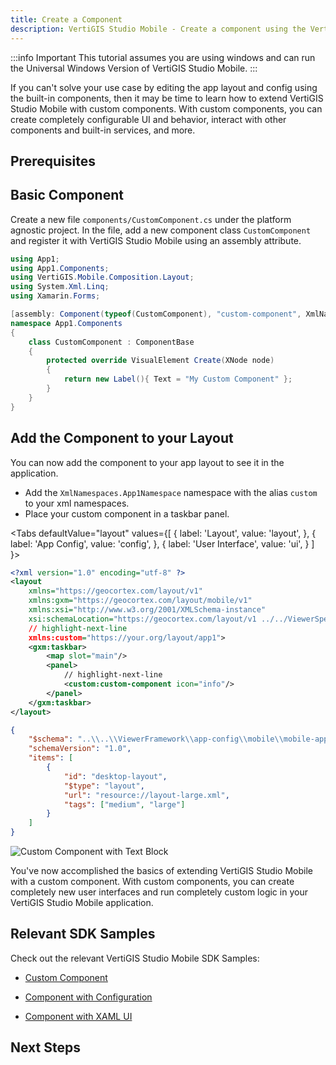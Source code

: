 ```yaml
---
title: Create a Component
description: VertiGIS Studio Mobile - Create a component using the VertiGIS Studio Mobile SDK Quickstart
---
```



:::info Important
This tutorial assumes you are using windows and can run the Universal Windows Version of VertiGIS Studio Mobile.
:::

If you can't solve your use case by editing the app layout and config using the built-in components, then it may be time to learn how to extend VertiGIS Studio Mobile with custom components. With custom components, you can create completely configurable UI and behavior, interact with other components and built-in services, and more.

## Prerequisites

<QuickstartPrereqsSnippet />

## Basic Component

Create a new file `components/CustomComponent.cs` under the platform agnostic project.
In the file, add a new component class `CustomComponent` and register it with VertiGIS Studio Mobile using an assembly attribute.

```cs
using App1;
using App1.Components;
using VertiGIS.Mobile.Composition.Layout;
using System.Xml.Linq;
using Xamarin.Forms;

[assembly: Component(typeof(CustomComponent), "custom-component", XmlNamespace = XmlNamespaces.App1Namespace)]
namespace App1.Components
{
    class CustomComponent : ComponentBase
    {
        protected override VisualElement Create(XNode node)
        {
            return new Label(){ Text = "My Custom Component" };
        }
    }
}
```

## Add the Component to your Layout

You can now add the component to your app layout to see it in the application.

-   Add the `XmlNamespaces.App1Namespace` namespace with the alias `custom` to your xml namespaces.
-   Place your custom component in a taskbar panel.

<Tabs
  defaultValue="layout"
  values={[
    { label: 'Layout', value: 'layout', },
    { label: 'App Config', value: 'config', },
    { label: 'User Interface', value: 'ui', }
  ]
}>
<TabItem value="layout">

```xml title="App1/App1/layout-large.xml"
<?xml version="1.0" encoding="utf-8" ?>
<layout
    xmlns="https://geocortex.com/layout/v1"
    xmlns:gxm="https://geocortex.com/layout/mobile/v1"
    xmlns:xsi="http://www.w3.org/2001/XMLSchema-instance"
    xsi:schemaLocation="https://geocortex.com/layout/v1 ../../ViewerSpec/layout/layout-mobile.xsd"
    // highlight-next-line
    xmlns:custom="https://your.org/layout/app1">
	<gxm:taskbar>
		<map slot="main"/>
		<panel>
            // highlight-next-line
			<custom:custom-component icon="info"/>
		</panel>
	</gxm:taskbar>
</layout>
```

</TabItem>
<TabItem value="config">

```json title="App1/App1/app.json"
{
    "$schema": "..\\..\\ViewerFramework\\app-config\\mobile\\mobile-app-config.schema.json",
    "schemaVersion": "1.0",
    "items": [
        {
            "id": "desktop-layout",
            "$type": "layout",
            "url": "resource://layout-large.xml",
            "tags": ["medium", "large"]
        }
    ]
}
```

</TabItem>
<TabItem value="ui">
    <img src={useBaseUrl("img/mobile-sdk-components-create.png")} alt="Custom Component with Text Block"/>
</TabItem>
</Tabs>

You've now accomplished the basics of extending VertiGIS Studio Mobile with a custom component. With custom components, you can create completely new user interfaces and run completely custom logic in your VertiGIS Studio Mobile application.

## Relevant SDK Samples

Check out the relevant VertiGIS Studio Mobile SDK Samples:

-   [Custom Component](https://github.com/geocortex/vertigis-mobile-samples/tree/master/Geocortex.Mobile.Samples/Geocortex.Mobile.Samples/Samples/Custom/Component)

-   [Component with Configuration](https://github.com/geocortex/vertigis-mobile-samples/tree/master/Geocortex.Mobile.Samples/Geocortex.Mobile.Samples/Samples/Custom/ComponentConfiguration)

-   [Component with XAML UI](https://github.com/geocortex/vertigis-mobile-samples/tree/master/Geocortex.Mobile.Samples/Geocortex.Mobile.Samples/Samples/Custom/XamlComponent)

## Next Steps

<UseCaseContainer>
    <UseCaseCard
        title="Create a Custom Service"
        description="Learn how to create a custom service with the SDK"
        link={useBaseUrl("docs/mobile/sdk-services-create")}
    />
    <UseCaseCard
        title="Check out the Component Reference"
        description="Take a deep dive into components in the VertiGIS Studio Mobile SDK"
        link={useBaseUrl("docs/mobile/sdk-components-reference")}
    />
    <UseCaseCard
        title="Create a Component with a Complex UI"
        description="Build a custom, interactive component with a UI defined in XAML"
        link={useBaseUrl(
            "docs/mobile/tutorial-implement-component-with-ui"
        )}
    />
    <UseCaseCard
        title="Create a Component that Consumes App Config"
        description="Use app configuration to create easily customizable components"
        link={useBaseUrl(
            "docs/mobile/tutorial-implement-component-participate-app-config"
        )}
    />
</UseCaseContainer>
